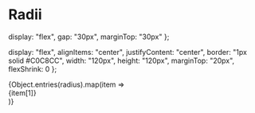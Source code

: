 

<Meta title="Design System/Radius" />

# Radii

  display: "flex",
  gap: "30px",
  marginTop: "30px"
};

  display: "flex",
  alignItems: "center",
  justifyContent: "center",
  border: "1px solid #C0C8CC",
  width: "120px",
  height: "120px",
  marginTop: "20px",
  flexShrink: 0
};

<div style={wrapper}>
  {Object.entries(radius).map(item => <div style={{ ...card, borderRadius: Number(item[0]) }}>
    {item[1]}
  </div>)}
</div>
